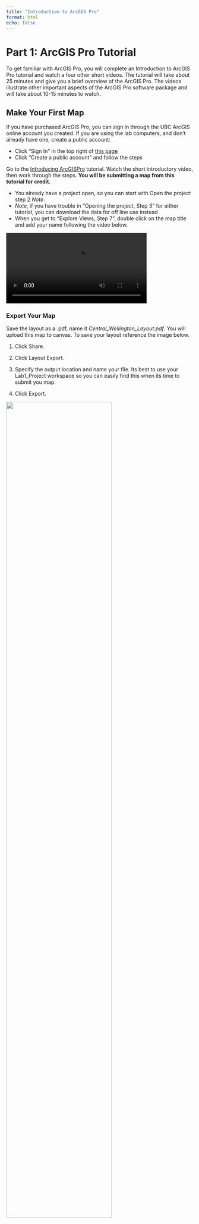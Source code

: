 ```yaml
---
title: "Introduction to ArcGIS Pro"
format: html
echo: false
---
```


# Part 1:  ArcGIS Pro Tutorial

To get familiar with ArcGIS Pro, you will complete an Introduction to ArcGIS Pro tutorial and watch a four other short videos.  The tutorial will take about 25 minutes and give you a brief overview of the ArcGIS Pro.  The videos illustrate other important aspects of the ArcGIS Pro software package and will take about 10-15 minutes to watch.


## Make Your First Map

If you have purchased ArcGIS Pro, you can sign in through the UBC ArcGIS online account you created. If you are using the lab computers, and don’t already have one, create a public account:

* Click "Sign In" in the top right of [this page](https://www.esri.com/training/)
* Click "Create a public account" and follow the steps



Go to the [Introducing ArcGISPro](https://pro.arcgis.com/en/pro-app/latest/get-started/introducing-arcgis-pro.htm) tutorial.  Watch the short introductory video, then work through the steps.  **You will be submitting a map from this tutorial for credit.**

* You already have a project open, so you can start with Open the project step 2 *Note*.
* *Note*, if you have trouble in "Opening the project, Step 3" for either tutorial, you can download the data for off line use instead
* When you get to "Explore Views, Step 7", double click on the map title and add your name following the video below.

![](videos/Part1_Author.mp4){width="75%"}


### Export Your Map

Save the layout as a .pdf, name it *Central_Wellington_Layout.pdf*.  You will upload this map to canvas.  To save your layout reference the image below.

1. Click Share.

2. Click Layout Export.

3. Specify the output location and name your file.  Its best to use your Lab1_Project workspace so you can easily find this when its time to submit you map. 

4. Click Export.

![](images/ExportLayout.png){width="75%"}

## More Tutorial Videos

ESRI offers quite a few tutorials on ArcGIS Pro.  Feel free to work though them if you have time!  But we're just going to watch the overview videos from four tutorials to learn a bit more about what we can do with ArcGIS Pro.  I've hyperlinked to each tutoral page for your reference and embeded the relevant video below each video link.


### Explore your data
This tutorial shows you how you can interact with and explore data layers.  You can find the tutorial instructions [here](https://pro.arcgis.com/en/pro-app/latest/get-started/explore-your-data.htm) or watch the video below.

<iframe width="560" height="315" src="https://www.youtube.com/embed/p8ZeOffTG-M" title="YouTube video player" frameborder="0" allow="accelerometer; autoplay; clipboard-write; encrypted-media; gyroscope; picture-in-picture" allowfullscreen></iframe>


### Make a layout
This tutorial shows you how you can use map layouts to visualize data.  You can find the tutorial instructions [here](https://pro.arcgis.com/en/pro-app/latest/get-started/add-maps-to-a-layout.htm) or watch the video below.

<iframe width="560" height="315" src="https://www.youtube.com/embed/NZ9ei4-23MM" title="YouTube video player" frameborder="0" allow="accelerometer; autoplay; clipboard-write; encrypted-media; gyroscope; picture-in-picture" allowfullscreen></iframe>


### Use Geoprocessing Tools

This tutorial shows a few of the ways you can analyze geospatial data and see how different layers interact.  You can find the tutorial instructions [here](https://pro.arcgis.com/en/pro-app/latest/get-started/use-geoprocessing-tools.htm) or watch the video below.


<iframe width="560" height="315" src="https://www.youtube.com/embed/hdkHhaYHXyE" title="YouTube video player" frameborder="0" allow="accelerometer; autoplay; clipboard-write; encrypted-media; gyroscope; picture-in-picture" allowfullscreen></iframe>


### Create Points on a Map

This tutorial shows how you can create a feature class and populate it with point features.  You can find the tutorial instructions [here](https://pro.arcgis.com/en/pro-app/latest/get-started/create-points-on-a-map.htm) or watch the video below.

<iframe width="560" height="315" src="https://www.youtube.com/embed/9LGPCDMUP2Q" title="YouTube video player" frameborder="0" allow="accelerometer; autoplay; clipboard-write; encrypted-media; gyroscope; picture-in-picture" allowfullscreen></iframe>


# Part 2: Foundations of Epidemiology


We are going to replicate one of the foundational studies in [Epidemiology](https://en.wikipedia.org/wiki/Epidemiology) and the closely related field of [Health Geography](https://en.wikipedia.org/wiki/Health_geography) using modern GIS techniques. Before we get into the the analysis, lets get some context behind why this is important.

### 1854 London Cholera Outbreak

[Dr. John Snow](https://en.wikipedia.org/wiki/John_Snow#Cholera) was a physician practicing in London where cholera outbreaks were a frequent occurrence due to poor sanitation practices.  Dr. Snow was a skeptic of the miasma theory and a proponent of germ theory.

* In 1849 he proposed cholera that it was spread by fecal contaminated water, after comparing cholera rates between London districts supplied by different water companies.

Five years later, during an outbreak in London's SoHo neighborhood in 1854, Dr. Snow was able to identify the point source of the outbreak using a hand-sketched map.  

* He recorded each case of cholera in the area using a dash, and recorded each water pump with a circled dot, creating what today would be called a **dot map**.
  * By recording clusters of disease, and conducting interviews, Snow was able to trace most cases of the outbreak to a single water pump, located on Broad st.

Using his map, Dr. Snow was able to convince the local council to remove the pump handle and the outbreak subsided.

* Despite this, the medical community in London continued to reject the idea that Cholera was caused by fecal contamination for another twenty years.

![](https://raw.githubusercontent.com/GEOS270/LectureSlides/main/History_of_GIS/images/Snow_Map.jpg){width="75%"}


## Setting up a Project

When ArcPro opens choose the Map under Blank Templates as shown below then create your new project.  I've named mine **Lab1_Project** so I can easily identify it.  This will be the name of the folder your project is saved in.  Set the location to an appropriate workspace.

* I am working on my own computer, and my workspace workspace is "C:\GEOG270\2021_S1\Labs".  This is the location where the project folder will be reside.  If you are working on a lab computer, you should put your project in C:\temp.
* It is **very important** to familiarize yourself with the procedures for [saving your work](../../LabInfo/geogComputers.qmd#using-geography-lab-computers) if you are working on a lab computer.
* If you are unfamiliar with the Windows operating system (OS), it might be helpful to take a few moments to learn about the differences between Windows and the OS (Mac, Linux) you are used to working with.  Once you set up a new project, close ArcGIS Pro for now.  

![](images/New_Project.png){width="50%"}




### Geodatabases

By default, ArcPro creates a geodatabase with every new project.  You will see one called **Lab1_Project.gdb** in your project folder.  See the definitions below for important info about geodatabases.

**Geodatabase**: A file management structure that is unique to ESRI products. You don't have to store your data in a geodatabase (.gdb), but they have some enhanced functionality that makes them better than regular folders in some circumstances.  One helpful thing we can do in a .gdb, is create a feature dataset to store our census data.

**Feature Dataset**: A collections of feature classes that are all in the same coordinate system.  When you add a data to a feature dataset, it will *automatically* be projected into the coordinate system we specify.  This can help us avoid making mistakes like working with data that is in the wrong coordinate system!  

**Feature Class**: A vector data layer stored in a geodatabase.  Its a special file type created by ESRI to store data effectively within ArcGIS Pro.  When vector data layers are not stored in a geodatabase, they are stored in other formats, such as shapefiles or geojsons.  


### Download Data

Lets download the data we need and put it in the Lab1_Project folder you just created.  Click the 
[download](https://github.com/GEOS270/LabData/raw/main/CholeraOutbreak_1854.gdb.zip) link.  If a pop up appears, choose save, the file will be saved in the downloads folder.


### Extract the Data

Open the windows file explorer (folder on bottom ribbon or search the start menu).  Navigate to the downloads folder.  You will see a folder called "CholeraOutbreak_1854.gdb", note the type "Compressed (zipped) Folder" and size 11709 KB.  Right click on the CholeraOutbreak_1854.gdb, choose a zip file manager, and select "Extract files".

* Zip files (.zip) are a method for compressing data so it can be stored and transfered more efficiently.  However, to work with the data, we have to extract it.
* On my computer, the 7-Zip is the .zip file manager.  If you are working on the geography department computers, you can uses PeaZip instead.  The specific options might differ, but the general principal is the same.


![](images/Extract.png){width="75%"}

### Save it to your Project Folder!

In the pop up window, set your Lab1_Project folder as the Extract to location.

* The lab data is now downloaded and stored in your project folder.

![](images/Unzip.png){width="75%"}


## Working with Historical Data

We are going to be working with the hand drawn cholera map created by Dr. Snow showing cholera cases in SoHo.  I've gone thought most of the steps of extracting the data for you already.  This section walks you through the process of how it is typically done.



### Georeferencing

In order to get a historical map into a GIS, it has to be scanned and then [georeferenced](https://pro.arcgis.com/en/pro-app/latest/help/data/imagery/overview-of-georeferencing.htm).  To georeference a map like, locations on the scanned image (eg. intersections) can be matched up to known reference points.

* With enough matching points (>=3), an accurate transformation can be calculated and the paper map can be referenced to the proper location.  I've done this for you to save some time.
* Watch the video linked below for a quick overview of georeferencing.
  
<iframe width="560" height="315" src="https://www.youtube.com/embed/n4WeaU2bYoI" title="YouTube video player" frameborder="0" allow="accelerometer; autoplay; clipboard-write; encrypted-media; gyroscope; picture-in-picture" allowfullscreen></iframe>

Once a map has been georeferenced, we can extract information from it.  On Dr. Snow’s map, the key pieces of information are the cholera deaths and water pumps.  To get this information into the GIS, the points have to be manually identified and entered.  This process is known as digitizing, and was explained in the [Create points on a map](https://pro.arcgis.com/en/pro-app/latest/get-started/create-points-on-a-map.htm) video.  We'll get some practice digitizing in a bit.


## Adding a Feature Dataset

The cholera deaths have already been digitized. Follow the steps as outlined and refer to the video below to add the Deaths data to the map.

1. Open the catalog pane and navigate to your Lab1_Project.

* **Note** This is what I named my project, your project may have a different name depending on how you set things up in the Getting Started step on the Introduction tab.
* ArcGIS Pro shows your project folder by default in the Folders tab in the Catalog pane on the right.  To view other folders, you have to add folder connections.  We'll cover this later in the semester.

2. Find the Deaths feature class, which is located in the **SourcePoints** Feature Dataset in the **CholeraOutbreak_1854.gdb**.  Click and drag the deaths feature class onto the map area.

3. Right click again and open the attribute table to explore the data a bit.
  * You can double click count to sort in ascending/descending order.
  * Click a row to select a specific feature (eg. identify location with most deaths).

![](videos/AddData.mp4){width="75%"}


### Inspect the Data

Right click "COUNT" in the attribute table and choose "Statistics" as shown below.  A chart window and a properties pane will open.  Use the statistics in the properties pane to answer the question.

![](images/Statistics.png){width="75%"}


## Creating a New Feature Dataset

Using the steps outlined in the video on creating point features, we are going to create a new feature class called "Broad St. Pump" and digitize the location of the pump.  Follow the steps as outlined and refer to the video below.

1. Right click on SourcePoints in the catalog pane and click New > Feature Class.

2. In the new window that opens, give the new feature a name and alias, set the type to point, and click Next.

* Arc Pro does not allow Feature Classes to have certain characters (eg. spaces) in file names.  But you can set the alias to display spaces
* Feature classes can take multiple different types.  The three most common, which we will mainly be concerned with are: Points, Lines, and Polygons
  * We'll discuss the differences in detail in lecture

3. Add a new field called Name with type text then click Next.

* Fields allow us to store information about the features in a table.  In this case, the only information we want to store is the name.  We will encounter circumstances later where we store many attributes for each feature.

4. Note the Spatial Reference System then click Finish.

* Feature Datasets require that all feature classes within them have the same Spatial Reference System, so the projection is automatically set to that of the SourcePoints feature dataset (WGS 1984 Web Mercator)
  * If you aren't working in a preexisting feature dataset, this would be your chance to specify it
* We don't need to concern ourselves with the options on the next three pages for now.

![](videos/NewPoint.mp4){width="75%"}

### Digitizing a Point

Now we are going to digitize the location of the Broad St. Pump.  Follow the steps as outlined and refer to the video below.

1. Find the Snow_cholera_map in the CholeraOutbreak_1854.gdb, click and drag it onto the map.

2. Open the Edit tab and click Create, in the create pane that appears, click Broad St. Pump and choose point from the options that appear.

* The edit tab allows us to create, modify, save, and delete data among other things
* Create is used specifically to add new features to an existing feature data set.
  * Right now we're creating a single point feature.  We'll learn how to digitize lines and polygons later on in the semester.

3. Click on the location of the Broad St. pump as shown on Dr. Snow's original map, then save your edits.

* Zoom into the Broad St. area on the map, click on the location of the pump to add a point feature.
  * If you make a mistake, you can hit ctrl + z to undo your additions
  * **Note** Snapping is sometimes set to on by default.  It will cause the cursor to jump to the nearest feature in another layer (eg. Deaths).  It is useful in some situations, but not here.  It can be turned off by clicking snapping in the Edit tab.
* Save your edits after every change to make them permanent.

4. Open the attribute table and name the newly created feature "Broad St. Pump"

* You can type directly into the attribute table to edit the newly created features Name value, which is blank for now.
* Clicking a new row in the attribute table will add and "empty" feature with no spatial component.
  * You can right click on a row to delete that feature
* Save your edits to make them permanent.

![](videos/Digitize.mp4){width="75%"}

### Save your project.

Click Save in the top left of the Arc Pro window.  ArcPro will auto save for you every so often, but its good practice to get in the habit of saving everything regularly anyway just incise.



## Adjusting Symbology

Now we are going to change the symbology of the Deaths and Broad St. Pump so that they are more visible.  Follow the steps as outlined and refer to the video below.


1. Click on Deaths then click the Appearance tab, choose Single Symbol from the Symbology drop down.

* The appearance tab let's you make changes to the way data is represented on your map.

2. In the symbology pane that opens, under gallery, choose the red triangle, then adjust the properties to fine tune the symbology.  Select the Broad St. Pump and symbolize the it as a larger circle marker in a different color.

* You can change various properties of the point symbols to make them easier to see (eg. outline width, point size).
* Size, color, and shape all convey meaning.  We'll discuss the various implications of symbology later in the semester.

![](videos/ChangeSymbology.mp4){width="75%"}


### Adding Labels

Now we are going to add a label to Broad St. Pump so the map reader can identify it.  Follow the steps as outlined and refer to the video below.

1. Right click on Broad St. Pump and click Label.

* Note a label appears next to the point but it isn't very easy to read.

2. Right click on Broad St. Pump again and click Labeling Properties, change the font size and add a halo to make the label easier to read.

* Halos can make your text stand out against a background.  Increasing the font size also helps the text stand out.
* You can change many other aspects of the label text.  Play around with the properties to see what happens when you make changes.  Hit apply after each change.

![](videos/Labels.mp4){width="75%"}

### Symbolize by Count
Lets adjust the symbology so the Deaths feature class points are scaled by the number of deaths at each address.  Follow the steps as outlined and refer to the video below.

1. Click on Deaths and navigate to symbology.  Select graduated symbols from the drop down.

* Graduated point symbols are sized differently to convey magnitude/intensity.

2. Play around with the symbology options.

* Clicking template allows you to select a the point marker type.
* The Size and Classes allow you to decide how many classes and how small-large the points should be.
* The Class tab allows you to specify class breaks manually.

![](videos/Graduated.mp4){width="75%"}

### Save your project.

Click Save in the top left of the Arc Pro window.


## Spatial Analysis

We already know the Broad St. pump was the source of the outbreak, but lets explore a couple analysis techniques we could use to identify the source of an outbreak.


### Measures of Central Tendency

There are numerous ways to analyze the spatial distribution of a dataset.  The [Mean Center](https://pro.arcgis.com/en/pro-app/latest/tool-reference/spatial-statistics/mean-center.htm) and [Directional Distribution](https://pro.arcgis.com/en/pro-app/latest/tool-reference/spatial-statistics/directional-distribution.htm) are two of the simplest measures.  Mean center gives you a single point around which the directional distribution creates an ellipse to show directional trends in the data.  **Don't** calculate these statistics, just skim the linked pages and look at the example below to understand what these methods do.

* They can be weighted (eg. by the number of deaths per address).
* These measures roughly identify the Broad St. Pump as the source of the outbreak, as shown in the figure below.
  * However, they are rudimentary metrics at best.  They could be used to identify multiple point sources for example.

![](images/Distribution.png){width="75%"}

### Kernel Density

A more advanced method is [Kernel Density](https://pro.arcgis.com/en/pro-app/latest/tool-reference/spatial-analyst/kernel-density.htm), which gives you a magnitude (eg. number of deaths) per unit area (eg. hectare).  Follow the steps as outlined and refer to the video below to calculate the Kernel Density of cholera deaths in Soho.

1. Click the Analysis tab and select Tools.  In the Geoprocessing pane, search for and open the Kernel Density tool.

* The Geoprocessing pane is where you can find all the different spatial analysis tools in ArcGIS Pro.

2. Set Deaths as the input and COUNT as the Population Field.

* The population field weights the calculations by the number of deaths at each address.

3. Rerun the analysis multiple times, playing around with different Output cell sizes and Area units.  When you are done exploring the effects of cell size and units, calculate the Kernel Density with a cell size of 5 and unit of Hectares.

* A Hectare is 10,000 m<sup>2</sup>, or about the area a small city block.

![](videos/KD.mp4){width="75%"}

### Save your project.

Click Save in the top left of the Arc Pro window.


## Making a Map

Now that you've used kernel density to identify the location of the pump, we'll make our first map using a layout and add all the necessary map elements.

### Creating a Layout 

Follow the steps as outlined and refer to the video below to add a new layout.

* Click the Insert tab and select Layout.  Choose an appropriate page size. *Letter size is good for most maps in this class, only use the bigger ones if you are making a poster.*

![](videos/AddLayout.mp4){width="75%"}


## Adding Map Elements

Follow the steps as outlined and refer to the video below to add the necessary map elements.  These map elements should be present on each map you make for the class unless otherwise specified.

### Legend

Add a legend.  Remove any unwanted items from the legend using the check boxes.  Change the symbology of Kernel Density to 5 classes so it fits on the legend better and edit the layer name to make it more clear.  Reorder the legend items if desired.
* Legends items have many different settings we can fine tune.  For now, we'll just change a few.
* You can add/remove & reorder legend items using the check box on the right.
* Changing the number of classes in the Kernel Density layer makes it fit better.
* Slowly double clicking on an item in the table of contents on the left allows you to edit the text.  You can change layer names so they make more sense.

### Title

Add a a title using the Straight Text (see video).  Give your map an appropriate title and font size.

* Titles should be concise and descriptive.
* They should be the largest font element on the map

### Source Statement

Use the same procedure to add a data source, creator name, and date to the map.

* It is important to credit data sources.
* List yourself as the creator.
* Add a date so the reader knows when the map was created.
* The credit text can be smaller and "tucked away" at the bottom of the map.

### Scale Bar and North Arrow

Add a north arrow & scale bar

* Make sure your units are in metric!

![](videos/MapElements.mp4){width="75%"}

## Export Your Map

Save the layout as a .pdf, name it **Kernel_Density.pdf**.  You will upload it to canvas.

* Your map should look something like the map shown below. Different colors, element sizes, etc. are fine.  But it should have all the map elements listed above.

![](images/Final_Map.png){width="75%"}


### Save your project.

Click Save in the top left of the Arc Pro window.

* If you are working on a Geography Department Lab computer, make sure to save your work the the H:/ drive and log off properly.  See the video of on the Lab Details page on canvas for a more detailed explanation.

